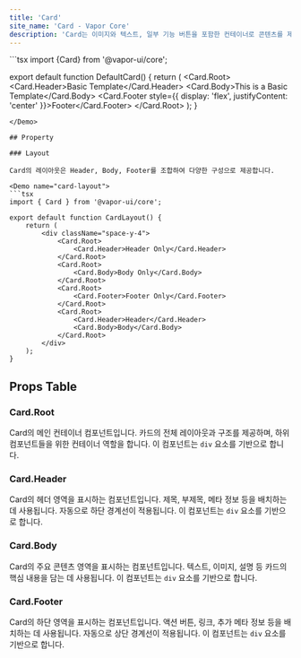 ```yaml
---
title: 'Card'
site_name: 'Card - Vapor Core'
description: 'Card는 이미지와 텍스트, 일부 기능 버튼을 포함한 컨테이너로 콘텐츠를 제공합니다.'
---
```


<Demo name="default-card">
```tsx import {Card} from '@vapor-ui/core';

export default function DefaultCard() {
    return (
        <Card.Root>
            <Card.Header>Basic Template</Card.Header>
            <Card.Body>This is a Basic Template</Card.Body>
            <Card.Footer style={{ display: 'flex', justifyContent: 'center' }}>Footer</Card.Footer>
        </Card.Root>
    );
}
```
</Demo>

## Property

### Layout

Card의 레이아웃은 Header, Body, Footer를 조합하여 다양한 구성으로 제공합니다.

<Demo name="card-layout">
```tsx
import { Card } from '@vapor-ui/core';

export default function CardLayout() {
    return (
        <div className="space-y-4">
            <Card.Root>
                <Card.Header>Header Only</Card.Header>
            </Card.Root>
            <Card.Root>
                <Card.Body>Body Only</Card.Body>
            </Card.Root>
            <Card.Root>
                <Card.Footer>Footer Only</Card.Footer>
            </Card.Root>
            <Card.Root>
                <Card.Header>Header</Card.Header>
                <Card.Body>Body</Card.Body>
            </Card.Root>
        </div>
    );
}
```
</Demo>

## Props Table

### Card.Root

Card의 메인 컨테이너 컴포넌트입니다. 카드의 전체 레이아웃과 구조를 제공하며, 하위 컴포넌트들을 위한 컨테이너 역할을 합니다. 이 컴포넌트는 `div` 요소를 기반으로 합니다.

<ComponentPropsTable file="card" section="props" />

### Card.Header

Card의 헤더 영역을 표시하는 컴포넌트입니다. 제목, 부제목, 메타 정보 등을 배치하는 데 사용됩니다. 자동으로 하단 경계선이 적용됩니다. 이 컴포넌트는 `div` 요소를 기반으로 합니다.

<ComponentPropsTable file="card" section="headerProps" />

### Card.Body

Card의 주요 콘텐츠 영역을 표시하는 컴포넌트입니다. 텍스트, 이미지, 설명 등 카드의 핵심 내용을 담는 데 사용됩니다. 이 컴포넌트는 `div` 요소를 기반으로 합니다.

<ComponentPropsTable file="card" section="bodyProps" />

### Card.Footer

Card의 하단 영역을 표시하는 컴포넌트입니다. 액션 버튼, 링크, 추가 메타 정보 등을 배치하는 데 사용됩니다. 자동으로 상단 경계선이 적용됩니다. 이 컴포넌트는 `div` 요소를 기반으로 합니다.

<ComponentPropsTable file="card" section="footerProps" />
